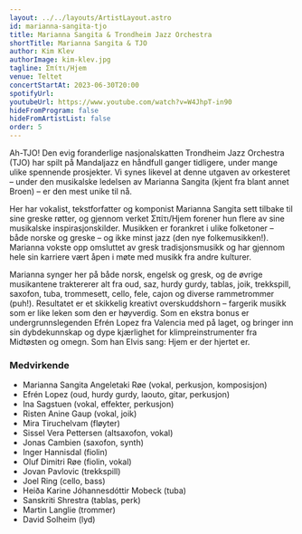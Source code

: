 ```yaml
---
layout: ../../layouts/ArtistLayout.astro
id: marianna-sangita-tjo
title: Marianna Sangita & Trondheim Jazz Orchestra
shortTitle: Marianna Sangita & TJO
author: Kim Klev
authorImage: kim-klev.jpg
tagline: Σπίτι/Hjem
venue: Teltet
concertStartAt: 2023-06-30T20:00
spotifyUrl:
youtubeUrl: https://www.youtube.com/watch?v=W4JhpT-in90
hideFromProgram: false
hideFromArtistList: false
order: 5
---
```


Ah-TJO! Den evig foranderlige nasjonalskatten Trondheim Jazz Orchestra (TJO) har spilt på Mandaljazz en håndfull ganger tidligere, under mange ulike spennende prosjekter. Vi synes likevel at denne utgaven av orkesteret – under den musikalske ledelsen av Marianna Sangita (kjent fra blant annet Broen) – er den mest unike til nå.

Her har vokalist, tekstforfatter og komponist Marianna Sangita sett tilbake til sine greske røtter, og gjennom verket Σπίτι/Hjem forener hun flere av sine musikalske inspirasjonskilder. Musikken er forankret i ulike folketoner – både norske og greske – og ikke minst jazz (den nye folkemusikken!). Marianna vokste opp omsluttet av gresk tradisjonsmusikk og har gjennom hele sin karriere vært åpen i møte med musikk fra andre kulturer.

Marianna synger her på både norsk, engelsk og gresk, og de øvrige musikantene traktererer alt fra oud, saz, hurdy gurdy, tablas, joik, trekkspill, saxofon, tuba, trommesett, cello, fele, cajon og diverse rammetrommer (puh!). Resultatet er et skikkelig kreativt overskuddshorn – fargerik musikk som er like leken som den er høyverdig. Som en ekstra bonus er undergrunnslegenden Efrén Lopez fra Valencia med på laget, og bringer inn sin dybdekunnskap og dype kjærlighet for klimpreinstrumenter fra Midtøsten og omegn. Som han Elvis sang: Hjem er der hjertet er.

### Medvirkende

- Marianna Sangita Angeletaki Røe (vokal, perkusjon, komposisjon)
- Efrén Lopez (oud, hurdy gurdy, laouto, gitar, perkusjon)
- Ina Sagstuen (vokal, effekter, perkusjon)
- Risten Anine Gaup (vokal, joik)
- Mira Tiruchelvam (fløyter)
- Sissel Vera Pettersen (altsaxofon, vokal)
- Jonas Cambien (saxofon, synth)
- Inger Hannisdal (fiolin)
- Oluf Dimitri Røe (fiolin, vokal)
- Jovan Pavlovic (trekkspill)
- Joel Ring (cello, bass)
- Heiða Karine Jóhannesdóttir Mobeck (tuba)
- Sanskriti Shrestra (tablas, perk)
- Martin Langlie (trommer)
- David Solheim (lyd)
